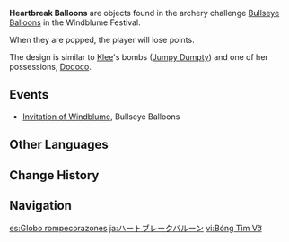 {{Terminology Infobox
|image        = Icon Heartbreak Balloon.png
|type         = Exploration
|type2        = Balloons
|world        = Teyvat
}}
'''Heartbreak Balloons''' are objects found in the archery challenge [[Bullseye Balloons]] in the Windblume Festival.

When they are popped, the player will lose points.

The design is similar to [[Klee]]'s bombs ([[Jumpy Dumpty]]) and one of her possessions, [[Dodoco]].

==Events==
*[[Invitation of Windblume]], Bullseye Balloons

==Other Languages==
{{Other Languages
|en      = Heartbreak Balloon
|zhs     = 心碎球
|zhs_rm  = Xīnsuì Qiú
|zht     = 心碎球
|zht_rm  = Xīnsuì Qiú
|zh_tl   = Heartbreak Ball
|ja      = ハートブレークバルーン
|ja_rm   = Haatobureeku Baruun
|ja_tl   = Heartbreak Balloon
|ko      = 하트브레이크 풍선
|ko_tl   = Heartbreak Balloon
|es      = Globo rompecorazones
|es_tl   = Heartbreaker Balloon
|fr      = Ballon brise-cœur
|fr_tl   = Heartbreak Ballon
|ru      = Шар разбитого сердца
|ru_tl   = Heartbreak Balloon
|th      = ลูกโป่งไนท์แมร์
|th_rm   = 
|th_tl   = 
|vi      = Bóng Tim Vỡ
|vi_tl   = Heartbreak Ball
|de      = Kummerballon
|de_tl   = Grief Balloon
|id      = Balon Patah Hati
|id_tl   = Heartbreak Balloon
|pt      = Balão do Coração Partido
|pt_tl   = 
|tr      = Kalp Kırıklığı Balonu
|tr_tl   = 
|it      = Palloncino spezzacuore
|it_tl   = 
}}

==Change History==
{{Change History|1.4}}

==Navigation==
{{Exploration Navbox}}

[[es:Globo rompecorazones]]
[[ja:ハートブレークバルーン]]
[[vi:Bóng Tim Vỡ]]